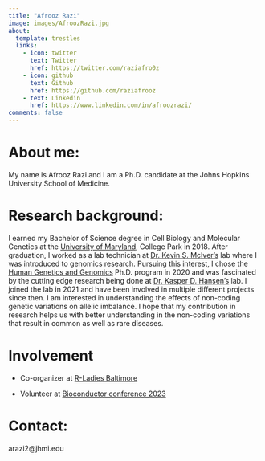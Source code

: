 ```yaml
---
title: "Afrooz Razi"
image: images/AfroozRazi.jpg
about: 
  template: trestles
  links:
    - icon: twitter
      text: Twitter
      href: https://twitter.com/raziafro0z
    - icon: github
      text: Github
      href: https://github.com/raziafrooz
    - text: Linkedin
      href: https://www.linkedin.com/in/afroozrazi/
comments: false
---
```


# About me:

My name is Afrooz Razi and I am a Ph.D. candidate at the Johns Hopkins University School of Medicine.

# Research background:

I earned my Bachelor of Science degree in Cell Biology and Molecular Genetics at the [University of Maryland](https://academiccatalog.umd.edu/undergraduate/colleges-schools/computer-mathematical-natural-sciences/cell-biology-molecular-genetics/), College Park in 2018. After graduation, I worked as a lab technician at [Dr. Kevin S. McIver's](https://mciverlab.weebly.com) lab where I was introduced to genomics research. Pursuing this interest, I chose the [Human Genetics and Genomics](https://www.hopkinsmedicine.org/genetic-medicine/education-training/predoctoral-human-genetics) Ph.D. program in 2020 and was fascinated by the cutting edge research being done at [Dr. Kasper D. Hansen's](https://www.hansenlab.org) lab. I joined the lab in 2021 and have been involved in multiple different projects since then. I am interested in understanding the effects of non-coding genetic variations on allelic imbalance. I hope that my contribution in research helps us with better understanding in the non-coding variations that result in common as well as rare diseases.

# Involvement

-   Co-organizer at [R-Ladies Baltimore](https://rladies-baltimore.github.io)

-   Volunteer at [Bioconductor conference 2023](https://bioc2023.bioconductor.org)

# Contact:

arazi2\@jhmi.edu
